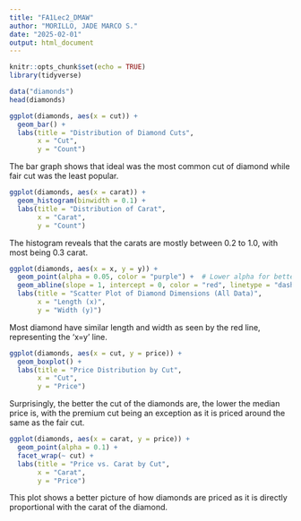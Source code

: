 ---
title: "FA1Lec2_DMAW"
author: "MORILLO, JADE MARCO S."
date: "2025-02-01"
output: html_document
---

```{r setup, include=FALSE}
knitr::opts_chunk$set(echo = TRUE)
library(tidyverse)
```

```{r }
data("diamonds")
head(diamonds)
```

```{r }
ggplot(diamonds, aes(x = cut)) +
  geom_bar() +
  labs(title = "Distribution of Diamond Cuts",
       x = "Cut",
       y = "Count")
```

The bar graph shows that ideal was the most common cut of diamond while fair cut was the least popular.

```{r }
ggplot(diamonds, aes(x = carat)) +
  geom_histogram(binwidth = 0.1) +
  labs(title = "Distribution of Carat",
       x = "Carat",
       y = "Count")
```

The histogram reveals that the carats are mostly between 0.2 to 1.0, with most being 0.3 carat.

```{r }
ggplot(diamonds, aes(x = x, y = y)) +
  geom_point(alpha = 0.05, color = "purple") +  # Lower alpha for better visibility
  geom_abline(slope = 1, intercept = 0, color = "red", linetype = "dashed") +
  labs(title = "Scatter Plot of Diamond Dimensions (All Data)",
       x = "Length (x)",
       y = "Width (y)")
```

Most diamond have similar length and width as seen by the red line, representing the 'x=y' line.

```{r }
ggplot(diamonds, aes(x = cut, y = price)) +
  geom_boxplot() +
  labs(title = "Price Distribution by Cut",
       x = "Cut",
       y = "Price")
```

Surprisingly, the better the cut of the diamonds are, the lower the median price is, with the premium cut being an exception as it is priced around the same as the fair cut.

```{r }
ggplot(diamonds, aes(x = carat, y = price)) +
  geom_point(alpha = 0.1) +
  facet_wrap(~ cut) +
  labs(title = "Price vs. Carat by Cut",
       x = "Carat",
       y = "Price")
```

This plot shows a better picture of how diamonds are priced as it is directly proportional with the carat of the diamond.
